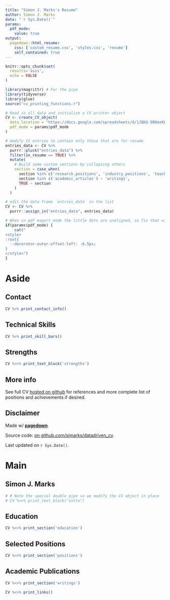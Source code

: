 ```yaml
---
title: "Simon J. Marks's Resume"
author: Simon J. Marks
date: "`r Sys.Date()`"
params:
  pdf_mode:
    value: true
output:
  pagedown::html_resume:
    css: ['custom_resume.css', 'styles.css', 'resume']
    self_contained: true
---
```


```r
knitr::opts_chunk$set(
  results='asis', 
  echo = FALSE
)

library(magrittr) # For the pipe
library(tidyverse)
library(glue)
source("cv_printing_functions.r")

# Read in all data and initialize a CV printer object
CV <- create_CV_object(
  data_location = "https://docs.google.com/spreadsheets/d/1JQKG-996mzKL1WyVU2Djd1lNCELkMSuvXJpo-40Y5Qo/edit?usp=sharing",  
  pdf_mode = params$pdf_mode
) 

# modify CV entries to contain only those that are for resume
entries_data <- CV %>% 
  purrr::pluck("entries_data") %>% 
  filter(in_resume == TRUE) %>% 
  mutate(
    # Build some custom sections by collapsing others
    section = case_when(
      section %in% c('research_positions', 'industry_positions', 'teaching_positions') ~ 'positions', 
      section %in% c('academic_articles') ~ 'writings',
      TRUE ~ section
    )
  ) 

# edit the data frame `entries_data` in the list
CV <- CV %>% 
  purrr::assign_in("entries_data", entries_data)
```

```r
# When in pdf export mode the little dots are unaligned, so fix that with some conditional CSS.
if(params$pdf_mode) {
    cat("
<style>
:root{
  --decorator-outer-offset-left: -6.5px;
}
</style>")
}
```


Aside
================================================================================


<!-- ![logo](logo.png){width=100%} -->

Contact {#contact}
--------------------------------------------------------------------------------

```r
CV %>% print_contact_info()
```



Technical Skills {#skills}
--------------------------------------------------------------------------------

```r
CV %>% print_skill_bars()
```

Strengths {#strengths}
--------------------------------------------------------------------------------

```r
CV %<>% print_text_block('strengths')
```

More info {#more-info}
--------------------------------------------------------------------------------

See full CV [hosted on github](https://sjmarks.github.io/datadriven_cv/) for references and more complete list of positions and achievements if desired.


Disclaimer {#disclaimer}
--------------------------------------------------------------------------------

Made w/ [**pagedown**](https://github.com/rstudio/pagedown). 

Source code: [on github.com/sjmarks/datadriven_cv](https://github.com/sjmarks/datadriven_cv).

Last updated on `r Sys.Date()`.



Main
================================================================================

Simon J. Marks {#title}
--------------------------------------------------------------------------------

```r
# # Note the special double pipe so we modify the CV object in place
# CV %<>% print_text_block("intro")
```

Education {data-icon=graduation-cap data-concise=true}
--------------------------------------------------------------------------------

```r
CV %<>% print_section('education')
```

Selected Positions {data-icon=suitcase}
--------------------------------------------------------------------------------

```r
CV %<>% print_section('positions')
```

Academic Publications {data-icon=book}
--------------------------------------------------------------------------------

```r
CV %<>% print_section('writings')
```

```r
CV %<>% print_links()
```